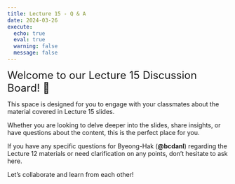 ```yaml
---
title: Lecture 15 - Q & A
date: 2024-03-26
execute: 
  echo: true
  eval: true
  warning: false
  message: false
---
```


<font size = "5">Welcome to our Lecture 15 Discussion Board! 👋 </font>


This space is designed for you to engage with your classmates about the material covered in Lecture 15 slides.

Whether you are looking to delve deeper into the slides, share insights, or have questions about the content, this is the perfect place for you.

If you have any specific questions for Byeong-Hak (**@bcdanl**) regarding the Lecture 12 materials or need clarification on any points, don't hesitate to ask here. 

Let's collaborate and learn from each other!

